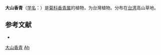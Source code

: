 {{Speciesbox
| name = 大山香青
| status = 
| status_system = 
| image =
| genus = Anaphalis
| species = horaimontana
| authority = Masamune
}}

'''大山香青'''（[[学名|学名]]：{{lang|la|''Anaphalis horaimontana''}}）是[[菊科|菊科]][[香青属|香青属]]的植物，为台灣植物。分布在[[台湾|台湾]]高山草地。

== 参考文献 ==
<div class="references-small">
* {{cite web| url =http://www.bioinfo.cn/db05/KmzwSpecies.php?action=view&id=3774| title =大山香青| work =《中国高等植物数据库全库》| publisher =中国科学院微生物研究所| author =昆明植物研究所| accessdate =2009-02-24| deadurl =yes| archiveurl =https://web.archive.org/web/20160305004732/http://www.bioinfo.cn/db05/KmzwSpecies.php?action=view&id=3774| archivedate =2016-03-05}}
</div>
{{Taxonbar|from=Q10935128}}

[[Category:香青属|大山香青]]
[[Category:臺灣特有植物|Ah]]


{{植物小作品}}